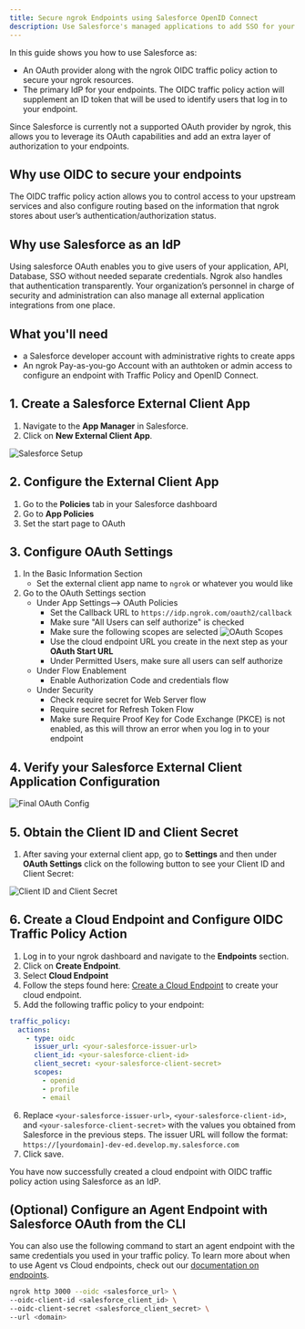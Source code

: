 ```yaml
---
title: Secure ngrok Endpoints using Salesforce OpenID Connect
description: Use Salesforce's managed applications to add SSO for your ngrok resources
---
```


In this guide shows you how to use Salesforce as:

- An OAuth provider along with the ngrok OIDC traffic policy action to secure your ngrok resources.
- The primary IdP for your endpoints. The OIDC traffic policy action will supplement an ID token that will be used to identify users that log in to your endpoint.

Since Salesforce is currently not a supported OAuth provider by ngrok, this allows you to leverage its OAuth capabilities and add an extra layer of authorization to your endpoints.

## Why use OIDC to secure your endpoints

The OIDC traffic policy action allows you to control access to your upstream services and also configure routing based on the information that ngrok stores about user’s authentication/authorization status.

## Why use Salesforce as an IdP

Using salesforce OAuth enables you to give users of your application, API, Database, SSO without needed separate credentials. Ngrok also handles that authentication transparently. Your organization’s personnel in charge of security and administration can also manage all external application integrations from one place.

## What you'll need

- a Salesforce developer account with administrative rights to create apps
- An ngrok Pay-as-you-go Account with an authtoken or admin access to configure an endpoint with Traffic Policy and OpenID Connect.

## 1. Create a Salesforce External Client App

1. Navigate to the **App Manager** in Salesforce.
2. Click on **New External Client App**.

![Salesforce Setup](img/external_client_create.png)

## 2. Configure the External Client App

1. Go to the **Policies** tab in your Salesforce dashboard
2. Go to **App Policies**
3. Set the start page to OAuth

## 3. Configure OAuth Settings

1. In the Basic Information Section
   - Set the external client app name to `ngrok` or whatever you would like
2. Go to the OAuth Settings section
   - Under App Settings--> OAuth Policies
     - Set the Callback URL to `https://idp.ngrok.com/oauth2/callback`
     - Make sure "All Users can self authorize" is checked
     - Make sure the following scopes are selected
       ![OAuth Scopes](img/oauthscopes.png)
     - Use the cloud endpoint URL you create in the next step as your **OAuth Start URL**
     - Under Permitted Users, make sure all users can self authorize
   - Under Flow Enablement
     - Enable Authorization Code and credentials flow
   - Under Security
     - Check require secret for Web Server flow
     - Require secret for Refresh Token Flow
     - Make sure Require Proof Key for Code Exchange (PKCE) is not enabled, as this will throw an error when you log in to your endpoint

## 4. Verify your Salesforce External Client Application Configuration

![Final OAuth Config](img/oauthconfig.png)

## 5. Obtain the Client ID and Client Secret

1. After saving your external client app, go to **Settings** and then under **OAuth Settings** click on the following button to see your Client ID and Client Secret:

![Client ID and Client Secret](img/keyandsecret.png)

## 6. Create a Cloud Endpoint and Configure OIDC Traffic Policy Action

1. Log in to your ngrok dashboard and navigate to the **Endpoints** section.
2. Click on **Create Endpoint**.
3. Select **Cloud Endpoint**
4. Follow the steps found here:
   [Create a Cloud Endpoint](https://ngrok.com/docs/getting-started/cloud-endpoints-quickstart/#dashboard) to create your cloud endpoint.
5. Add the following traffic policy to your endpoint:

```yaml
traffic_policy:
  actions:
    - type: oidc
      issuer_url: <your-salesforce-issuer-url>
      client_id: <your-salesforce-client-id>
      client_secret: <your-salesforce-client-secret>
      scopes:
        - openid
        - profile
        - email
```

6. Replace `<your-salesforce-issuer-url>`, `<your-salesforce-client-id>`, and `<your-salesforce-client-secret>` with the values you obtained from Salesforce in the previous steps. The issuer URL will follow the format: `https://[yourdomain]-dev-ed.develop.my.salesforce.com`
7. Click save.

You have now successfully created a cloud endpoint with OIDC traffic policy action using Salesforce as an IdP.

## (Optional) Configure an Agent Endpoint with Salesforce OAuth from the CLI

You can also use the following command to start an agent endpoint with the same credentials you used in your traffic policy. To learn more about when
to use Agent vs Cloud endpoints, check out our [documentation on endpoints](https://ngrok.com/docs/universal-gateway/endpoints/).

```bash
ngrok http 3000 --oidc <salesforce_url> \
--oidc-client-id <salesforce_client_id> \
--oidc-client-secret <salesforce_client_secret> \
--url <domain>
```
